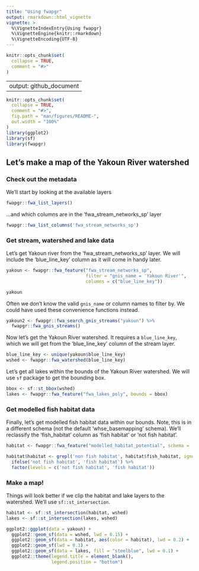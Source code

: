 ```yaml
---
title: "Using fwapgr"
output: rmarkdown::html_vignette
vignette: >
  %\VignetteIndexEntry{Using fwapgr}
  %\VignetteEngine{knitr::rmarkdown}
  %\VignetteEncoding{UTF-8}
---
```


```r
knitr::opts_chunk$set(
  collapse = TRUE,
  comment = "#>"
)
```

---
output: github_document
---

```r
knitr::opts_chunk$set(
  collapse = TRUE,
  comment = "#>",
  fig.path = "man/figures/README-",
  out.width = "100%"
)
library(ggplot2)
library(sf)
library(fwapgr)
```

## Let's make a map of the Yakoun River watershed

### Check out the metadata
We'll start by looking at the available layers
```r
fwapgr::fwa_list_layers()
```

...and which columns are in the 'fwa_stream_networks_sp' layer
```r
fwapgr::fwa_list_columns('fwa_stream_networks_sp')
```

### Get stream, watershed and lake data
Let's get Yakoun river from the 'fwa_stream_networks_sp' layer. We will include the 'blue_line_key' column as it will come in handy later.
```r
yakoun <- fwapgr::fwa_feature("fwa_stream_networks_sp", 
                              filter = "gnis_name = 'Yakoun River'", 
                              columns = c("blue_line_key"))

yakoun
```

Often we don't know the valid `gnis_name` or column names to filter by. We could have used these convenience functions instead.
```r
yakoun2 <- fwapgr::fwa_search_gnis_streams("yakoun") %>%
  fwapgr::fwa_gnis_streams()

```

Now let's get the Yakoun River watershed. It requires a `blue_line_key`, which we will get from the 'blue_line_key' column of the stream layer. 
```r
blue_line_key <- unique(yakoun$blue_line_key)
wshed <- fwapgr::fwa_watershed(blue_line_key)
```

Let's get all lakes within the bounds of the Yakoun River watershed. We will use `sf` package to get the bounding box.
```r
bbox <- sf::st_bbox(wshed)
lakes <- fwapgr::fwa_feature("fwa_lakes_poly", bounds = bbox)
```

### Get modelled fish habitat data
Finally, let's get modelled fish habitat data within our bounds. Note, this is in a different schema (not the default 'whse_basemapping' schema). We'll reclassify the 'fish_habitat' column as 'fish habitat' or 'not fish habitat'. 
```r
habitat <- fwapgr::fwa_feature("modelled_habitat_potential", schema = 'fish_passage', columns = "fish_habitat", bounds = bbox)

habitat$habitat <- grepl('non fish habitat', habitat$fish_habitat, ignore.case = TRUE) %>%
  ifelse('not fish habitat', 'fish habitat') %>%
  factor(levels = c('not fish habitat', 'fish habitat'))
```

### Make a map!
Things will look better if we clip the habitat and lake layers to the watershed. We'll use `sf::st_intersection`.
```r
habitat <- sf::st_intersection(habitat, wshed)
lakes <- sf::st_intersection(lakes, wshed)
```


```r
ggplot2::ggplot(data = yakoun) +
  ggplot2::geom_sf(data = wshed, lwd = 0.15) +
  ggplot2::geom_sf(data = habitat, aes(color = habitat), lwd = 0.2) +
  ggplot2::geom_sf(lwd = 0.3) +
  ggplot2::geom_sf(data = lakes, fill = "steelblue", lwd = 0.1) +
  ggplot2::theme(legend.title = element_blank(),
                 legend.position = "bottom")
```

